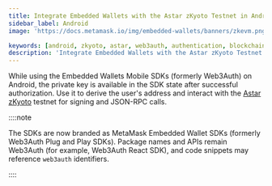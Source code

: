 ```yaml
---
title: Integrate Embedded Wallets with the Astar zKyoto Testnet in Android
sidebar_label: Android
image: 'https://docs.metamask.io/img/embedded-wallets/banners/zkevm.png'

keywords: [android, zkyoto, astar, web3auth, authentication, blockchain]
description: 'Integrate Embedded Wallets with the Astar zKyoto Testnet in Android | Embedded Wallets'
---
```



<SEO
  title="Integrate Embedded Wallets with the Astar zKyoto Testnet in Android"
  description="Integrate Embedded Wallets with the Astar zKyoto Testnet in Android | Embedded Wallets"
  image="https://docs.metamask.io/img/embedded-wallets/banners/zkevm.png"
  slug="/embedded-wallets/connect-blockchain/evm/zkyoto/android"
/>

While using the Embedded Wallets Mobile SDKs (formerly Web3Auth) on Android, the private key is available in the SDK state after successful authorization. Use it to derive the user's address and interact with the [Astar zKyoto](https://docs.astar.network/docs/build/zkEVM/quickstart) testnet for signing and JSON-RPC calls.

::::note

The SDKs are now branded as MetaMask Embedded Wallet SDKs (formerly Web3Auth Plug and Play SDKs). Package names and APIs remain Web3Auth (for example, Web3Auth React SDK), and code snippets may reference `web3auth` identifiers.

::::

<EVMInteraction />
